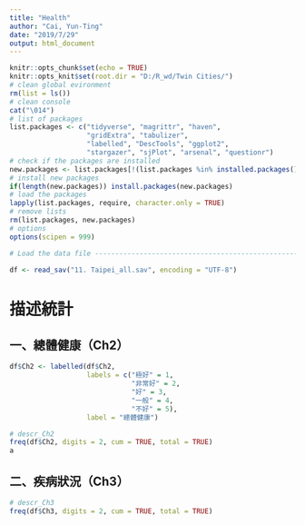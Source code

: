 ---
title: "Health"
author: "Cai, Yun-Ting"
date: "2019/7/29"
output: html_document
---

```{r setup, include=FALSE}
knitr::opts_chunk$set(echo = TRUE)
knitr::opts_knit$set(root.dir = "D:/R_wd/Twin Cities/")
# clean global evironment
rm(list = ls())
# clean console
cat("\014")
# list of packages
list.packages <- c("tidyverse", "magrittr", "haven", 
                   "gridExtra", "tabulizer", 
                   "labelled", "DescTools", "ggplot2", 
                   "stargazer", "sjPlot", "arsenal", "questionr")
# check if the packages are installed
new.packages <- list.packages[!(list.packages %in% installed.packages()[ , "Package"])]
# install new packages
if(length(new.packages)) install.packages(new.packages)
# load the packages
lapply(list.packages, require, character.only = TRUE)
# remove lists
rm(list.packages, new.packages)
# options
options(scipen = 999)
```

```{r read, include=FALSE}
# Load the data file ------------------------------------------------------

df <- read_sav("11. Taipei_all.sav", encoding = "UTF-8")

```

# 描述統計  
## 一、總體健康（Ch2）
```{r descr_Ch2, echo=FALSE}
df$Ch2 <- labelled(df$Ch2, 
                   labels = c("極好" = 1, 
                              "非常好" = 2, 
                              "好" = 3, 
                              "一般" = 4, 
                              "不好" = 5), 
                   label = "總體健康")

# descr_Ch2
freq(df$Ch2, digits = 2, cum = TRUE, total = TRUE)
a


```

## 二、疾病狀況（Ch3）

```{r descr_Ch3, echo=FALSE}

# descr_Ch3
freq(df$Ch3, digits = 2, cum = TRUE, total = TRUE)

```


